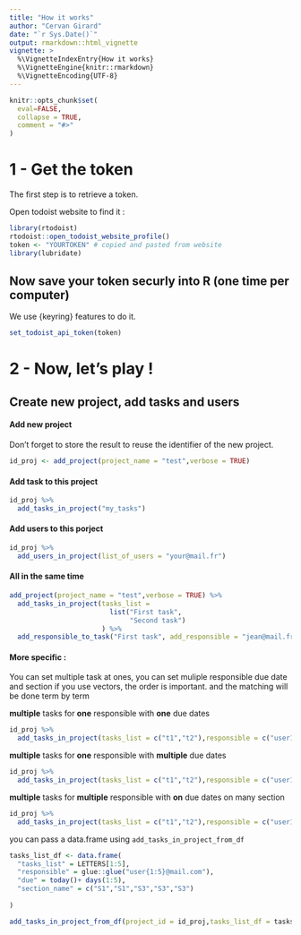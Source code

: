 ```yaml
---
title: "How it works"
author: "Cervan Girard"
date: "`r Sys.Date()`"
output: rmarkdown::html_vignette
vignette: >
  %\VignetteIndexEntry{How it works}
  %\VignetteEngine{knitr::rmarkdown}
  %\VignetteEncoding{UTF-8}
---
```


```r
knitr::opts_chunk$set(
  eval=FALSE,
  collapse = TRUE,
  comment = "#>"
)
```

# 1 -  Get the token

The first step is to retrieve a token.

Open todoist website to find it :

```r
library(rtodoist)
rtodoist::open_todoist_website_profile()
token <- "YOURTOKEN" # copied and pasted from website
library(lubridate)
```


## Now save your token securly into R (one time per computer)

We use {keyring} features to do it. 

```r
set_todoist_api_token(token)
```


# 2 - Now, let's play !

## Create new project, add tasks and users

#### Add new project

Don't forget to store the result to reuse the identifier of the new project.

```r
id_proj <- add_project(project_name = "test",verbose = TRUE) 
```

#### Add task to this project

```r
id_proj %>%
  add_tasks_in_project("my_tasks")
```

#### Add users to this porject

```r
id_proj %>%
  add_users_in_project(list_of_users = "your@mail.fr")
```

#### All in the same time 

```r
add_project(project_name = "test",verbose = TRUE) %>%
  add_tasks_in_project(tasks_list = 
                         list("First task",
                              "Second task")
                       ) %>%
  add_responsible_to_task("First task", add_responsible = "jean@mail.fr")
```


#### More specific :



You can set  multiple task at ones, you can set muliple responsible due date and section
if you use vectors, the order is important. and the matching will be done term by term

**multiple** tasks for **one** responsible with **one** due dates

```r
id_proj %>% 
  add_tasks_in_project(tasks_list = c("t1","t2"),responsible = c("user1@mail.com"),due = today())
```

**multiple** tasks for **one** responsible with **multiple** due dates

```r

id_proj %>% 
  add_tasks_in_project(tasks_list = c("t1","t2"),responsible = c("user1@mail.com"),due = today() + days(1:2))
```

**multiple** tasks for **multiple** responsible with **on** due dates on many section

```r
id_proj %>% 
  add_tasks_in_project(tasks_list = c("t1","t2"),responsible = c("user1@mail.com","user2@mail.com"),due = lubridate::today(),section_name = c("S1","S2"))
```


you can pass a data.frame using `add_tasks_in_project_from_df`

```r

tasks_list_df <- data.frame(
  "tasks_list" = LETTERS[1:5],
  "responsible" = glue::glue("user{1:5}@mail.com"),
  "due" = today()+ days(1:5),
  "section_name" = c("S1","S1","S3","S3","S3")
  
)

add_tasks_in_project_from_df(project_id = id_proj,tasks_list_df = tasks_list_df)
```




